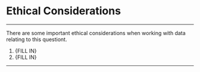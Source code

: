 <!--
List any important bioethics considerations when performing an analysis like this or working with data like this.

See doi: 10.1007/s41649-019-00099-x and https://depts.washington.edu/bhdept/ethics-medicine/bioethics-topics/articles/principles-bioethics for principles and considerations.
Examples may include: how identifiable (or re-identifiable) is your data? cell lines or consent? specific considerations for a specific population?
-->


# **Ethical Considerations**
***

There are some important ethical considerations when working with data relating to this questiont.

1. {FILL IN}
1. {FILL IN}

***

<!--
Consider incorporating a checklist of statements that learners should answer/discuss for every case study for bioethics principles.
-->
